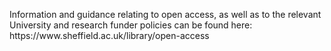 <!-- Include information about open access/publishing here. -->
Information and guidance relating to open access, as well as to the relevant University and research funder policies can be found here: https://www.sheffield.ac.uk/library/open-access
